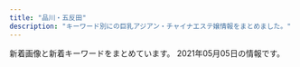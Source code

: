 ```yaml
---
title: "品川・五反田"
description: "キーワード別にの巨乳アジアン・チャイナエステ嬢情報をまとめました。"
---
```


新着画像と新着キーワードをまとめています。
2021年05月05日の情報です。

<DmmAffiliateIns />
<KeywordTable
  shops={
    [
    {
        "img_links": [
            "http://lacure.link/images/s1.jpg",
            "http://lacure.link/images/left3.png",
            "http://lacure.link/images/g0.jpg",
            "http://lacure.link/images/r2.jpg",
            "http://lacure.link/images/gb01.png",
            "http://lacure.link/images/sayuri.jpg",
            "http://lacure.link/images/r5.jpg",
            "http://lacure.link/images/zi.png",
            "http://lacure.link/images/r4.jpg",
            "http://lacure.link/images/r6.jpg",
            "http://lacure.link/images/yuki.jpg",
            "http://lacure.link/images/kol.jpg",
            "http://lacure.link/images/face.png",
            "http://lacure.link/images/g1.jpg",
            "http://lacure.link/images/news.png",
            "http://lacure.link/images/s_staff.png",
            "http://lacure.link/images/g2.jpg",
            "http://lacure.link/images/r1.jpg",
            "http://lacure.link/images/g5.jpg",
            "http://lacure.link/images/g3.jpg",
            "http://lacure.link/images/r3.jpg",
            "http://lacure.link/images/kiki.jpg",
            "http://lacure.link/images/asali.jpg",
            "http://lacure.link/images/g6.jpg",
            "http://lacure.link/images/top2.jpg"
        ],
        "name": "\u30e9\u30ad\u30e5\u30a2",
        "station": "\u6238\u8d8a\u9280\u5ea7\u99c5",
        "keywords": {},
        "url": "http://lacure.link/"
    },
    {
        "name": "\u7f8e\u4f36",
        "img_links": [
            "http://es-mirei.com/staffPhoto/b20180613122502.jpg",
            "http://es-mirei.com/staffPhoto/b20170728165536.jpg",
            "http://es-mirei.com/images/returnStaffBtn.png",
            "http://es-mirei.com/staffPhoto/s20170911152114.jpg",
            "http://es-mirei.com/staffPhoto/b20170908125528.jpg",
            "http://es-mirei.com/images/store/04.jpg",
            "http://es-mirei.com/images/noImg.jpg",
            "http://es-mirei.com/images/store/05.jpg",
            "http://es-mirei.com/images/store/02.jpg",
            "http://es-mirei.com/staffPhoto/s20180209180323.jpg",
            "http://es-mirei.com/staffPhoto/b20180209180323.jpg",
            "http://es-mirei.com/images/s3Slider1Images/01.jpg",
            "http://es-mirei.com/staffPhoto/s20170728165256.jpg",
            "http://es-mirei.com/images/store/01.jpg",
            "http://es-mirei.com/staffPhoto/s20170911152129.jpg",
            "http://es-mirei.com/staffPhoto/s20170908125528.jpg",
            "http://es-mirei.com/staffPhoto/s20170728165536.jpg",
            "http://es-mirei.com/images/s3Slider1Images/02.jpg",
            "http://es-mirei.com/images/store/06.jpg",
            "http://es-mirei.com/images/s3Slider1Images/03.jpg",
            "http://es-mirei.com/staffPhoto/b20170911152129.jpg",
            "http://es-mirei.com/staffPhoto/s20180613122502.jpg",
            "http://es-mirei.com/images/store/03.jpg",
            "http://es-mirei.com/staffPhoto/s20170728165302.jpg",
            "http://es-mirei.com/staffPhoto/b20170728165256.jpg",
            "http://es-mirei.com/staffPhoto/b20170911152114.jpg",
            "http://es-mirei.com/staffPhoto/b20170728165302.jpg"
        ],
        "keywords": {
            "E": 8,
            "87": 4,
            "85": 2,
            "86": 2,
            "88": 2
        },
        "station": "JR\u4e94\u53cd\u7530\u99c5\u897f\u53e3",
        "url": "http://es-mirei.com/"
    },
    {
        "keywords": {},
        "name": "\u6708\u306e\u548c",
        "img_links": [
            "https://tsukiwa.info/img/staff/25D27B66-E3AF-40C0-8FCC-46E9F266B409.jpeg",
            "https://www.a-side.com/ad/koko/include/banner/koko_200x40.png",
            "https://tsukiwa.info/img/bar_gallery.png",
            "https://tsukiwa.info/img/staff/909C372F-1613-4B7E-89C8-1A527D79FCC6.jpeg",
            "https://tsukiwa.info/img/news1.png",
            "https://tsukiwa.info/img/staff/rumi02.jpg",
            "https://tsukiwa.info/img/staff/25BBCA31-1291-40E0-9FEC-CAF6E5B8D811.jpeg",
            "https://tsukiwa.info/img/news3.png",
            "https://tsukiwa.info/img/staff/A8BAF789-BD2B-4E7F-AB8A-224A2961B605.jpeg",
            "https://tsukiwa.info/img/staff/koko3.jpg",
            "https://tsukiwa.info/img/bar_top1.png",
            "https://tsukiwa.info/img/pickupGirl.png",
            "https://tsukiwa.info/img/staff/mimi20202.jpg",
            "https://tsukiwa.info/img/staff_top/20201219_2.jpg",
            "https://tsukiwa.info/img/akusesu-top0.jpg",
            "https://tsukiwa.info/img/staff/no_image.jpg",
            "https://tsukiwa.info/img/staff/mimi01.jpg",
            "https://tsukiwa.info/img/staff/aya2101.jpg",
            "https://tsukiwa.info/img/bar_profile.png",
            "https://tsukiwa.info/img/staff/DB16BCF2-AF7E-404D-9FB5-9A45BE961351.jpeg",
            "https://tsukiwa.info/img/top_map.jpg",
            "https://tsukiwa.info/img/staff/222BADE2-61AA-4B66-91BD-3D9941250C4D.jpeg",
            "https://tsukiwa.info/img/staff/rumi04.jpg",
            "https://tsukiwa.info/img/staff/ruru1.jpg",
            "https://tsukiwa.info/img/staff/yuri001.jpg",
            "https://tsukiwa.info/img/bar_staff.png",
            "https://tsukiwa.info/img/staff/yuna01.jpg",
            "https://tsukiwa.info/img/staff_top/20201219_1.jpg",
            "https://tsukiwa.info/img/event/camp03.jpg"
        ],
        "station": "JR\u4e94\u53cd\u7530\u99c5\u897f\u53e3",
        "url": "https://tsukiwa.info/"
    },
    {
        "station": "JR\u4e94\u53cd\u7530\u99c5\u897f\u53e3",
        "name": "\u7652\u3057\u30cf\u30a6\u30b9",
        "url": "https://i-house.aoaoeo.com/",
        "keywords": {},
        "img_links": []
    },
    {
        "station": "JR\u4e94\u53cd\u7530\u99c5\u897f\u53e3",
        "name": "\u30de\u30c3\u30b5\u30fc\u30b8\u306e\u5915\u6708",
        "img_links": [
            "http://www.es-yuduki.com/css/nav/change-002.jpg",
            "http://www.es-yuduki.com/css/staff01-b.jpg",
            "http://www.es-yuduki.com/css/progress03.jpg",
            "http://www.es-yuduki.com/css/staff01.jpg",
            "http://www.es-yuduki.com/css/nav/nav-007.jpg",
            "http://www.es-yuduki.com/css/progress08.jpg",
            "http://www.es-yuduki.com/css/kanban.jpg",
            "http://www.es-yuduki.com/css/staff02-b.jpg",
            "http://www.es-yuduki.com/css/nav/nav-001.jpg",
            "http://www.es-yuduki.com/css/nav/nav-004.jpg",
            "http://www.es-yuduki.com/css/nav/change-0003.jpg",
            "http://www.es-yuduki.com/css/nav/nav-0003.jpg",
            "http://www.es-yuduki.com/css/staff02.jpg",
            "http://www.es-yuduki.com/css/progress02.jpg",
            "http://www.es-yuduki.com/css/progress04.jpg",
            "http://www.es-yuduki.com/css/nav/change-007.jpg",
            "http://www.es-yuduki.com/css/nav/change-006.jpg",
            "http://www.es-yuduki.com/css/progress01.jpg",
            "http://www.es-yuduki.com/css/nav/nav-006.jpg",
            "http://www.es-yuduki.com/css/main-top05.png",
            "http://www.es-yuduki.com/css/progress07.jpg",
            "http://www.es-yuduki.com/css/nav/change-004.jpg",
            "http://www.es-yuduki.com/css/staff00.jpg",
            "http://www.es-yuduki.com/css/progress05.jpg",
            "http://www.es-yuduki.com/css/progress06.jpg",
            "http://www.es-yuduki.com/css/staff03.jpg",
            "http://www.es-yuduki.com/css/staff03-b.jpg",
            "http://www.es-yuduki.com/css/nav/nav-005.jpg",
            "http://www.es-yuduki.com/css/head.jpg",
            "http://www.es-yuduki.com/css/coupon003.jpg",
            "http://www.es-yuduki.com/css/nav/change-001.jpg",
            "http://www.es-yuduki.com/css/nav/nav-002.jpg",
            "http://www.es-yuduki.com/css/nav/change-005.jpg"
        ],
        "keywords": {
            "C": 13
        },
        "url": "http://www.es-yuduki.com/"
    },
    {
        "img_links": [
            "http://www.relax-fuyou.info/img/sta16.jpg",
            "http://www.relax-fuyou.info/img/st160.jpg",
            "http://www.relax-fuyou.info/img/st141.jpg",
            "http://www.relax-fuyou.info/img/st72.jpg",
            "http://www.relax-fuyou.info/i/img/sta20.jpg",
            "http://www.relax-fuyou.info/img/st1.jpg",
            "http://www.relax-fuyou.info/i/img/st160.jpg",
            "http://www.relax-fuyou.info/i/img/r2.jpg",
            "http://www.relax-fuyou.info/img/r9.jpg",
            "http://www.relax-fuyou.info/img/sta18.jpg",
            "http://www.relax-fuyou.info/i/img/st201.jpg",
            "http://www.relax-fuyou.info/img/st150.jpg",
            "http://www.relax-fuyou.info/img/st42.jpg",
            "http://www.relax-fuyou.info/i/img/st110.jpg",
            "http://www.relax-fuyou.info/img/st191.jpg",
            "http://www.relax-fuyou.info/img/sta1.jpg",
            "http://www.relax-fuyou.info/img/st161.jpg",
            "http://www.relax-fuyou.info/i/img/st140.jpg",
            "http://www.relax-fuyou.info/img/st41.jpg",
            "http://www.relax-fuyou.info/img/top.jpg",
            "http://www.relax-fuyou.info/img/sta20.jpg",
            "http://www.relax-fuyou.info/img/st8.jpg",
            "http://www.relax-fuyou.info/img/st17.jpg",
            "http://www.relax-fuyou.info/img/sta17.jpg",
            "http://www.relax-fuyou.info/i/img/st9.jpg",
            "http://www.relax-fuyou.info/img/st7.jpg",
            "http://www.relax-fuyou.info/img/st110.jpg",
            "http://www.relax-fuyou.info/i/img/st181.jpg",
            "http://www.relax-fuyou.info/i/img/st11.jpg",
            "http://www.relax-fuyou.info/i/img/st5.jpg",
            "http://www.relax-fuyou.info/img/sta8.jpg",
            "http://www.relax-fuyou.info/img/st10.jpg",
            "http://www.relax-fuyou.info/img/st5.jpg",
            "http://www.relax-fuyou.info/img/sta19.jpg",
            "http://www.relax-fuyou.info/img/sta5.jpg",
            "http://www.relax-fuyou.info/img/st140.jpg",
            "http://www.relax-fuyou.info/i/img/st191.jpg",
            "http://www.relax-fuyou.info/img/st181.jpg",
            "http://www.relax-fuyou.info/i/img/st10.jpg",
            "http://www.relax-fuyou.info/i/img/top.jpg",
            "http://www.relax-fuyou.info/img/st171.jpg",
            "http://www.relax-fuyou.info/img/sta15.jpg",
            "http://www.relax-fuyou.info/img/st201.jpg",
            "http://www.relax-fuyou.info/i/img/r1.jpg",
            "http://www.relax-fuyou.info/img/st11.jpg",
            "http://www.relax-fuyou.info/img/st71.jpg",
            "http://www.relax-fuyou.info/i/img/st42.jpg",
            "http://www.relax-fuyou.info/i/img/st8.jpg",
            "http://www.relax-fuyou.info/i/img/st17.jpg",
            "http://www.relax-fuyou.info/i/img/r3.jpg"
        ],
        "station": "JR\u4e94\u53cd\u7530\u99c5\u6771\u53e3",
        "keywords": {
            "86": 2,
            "84": 5,
            "C": 3,
            "E": 5,
            "G": 1,
            "87": 2,
            "90": 2,
            "88": 3,
            "D": 5
        },
        "name": "\u8299\u84c9\uff5e\u30d5\u30e8\u30a6\uff5e",
        "url": "http://www.relax-fuyou.info/"
    },
    {
        "name": "\u5eb7\u7984",
        "keywords": {
            "C": 15
        },
        "img_links": [
            "http://www.kouroku-este.com/img/top/listmark1.png",
            "http://www.kouroku-este.com/img/staff/aaa/aaa2.jpg",
            "http://www.kouroku-este.com/img/staff/aaa/aaa1.jpg",
            "http://www.kouroku-este.com/img/staff/bbb/bbb1.jpg",
            "http://www.kouroku-este.com/img/staff/eee/s-eee2.jpg",
            "http://www.kouroku-este.com/img/system/service01.jpg",
            "http://www.kouroku-este.com/img/staff/ggg/ggg1.jpg",
            "http://www.kouroku-este.com/img/staff/fff/s-fff2.jpg",
            "http://www.kouroku-este.com/img/staff/ccc/ccc1.jpg",
            "http://www.kouroku-este.com/img/system/service02.jpg",
            "http://www.kouroku-este.com/img/staff/ccc/ccc2.jpg",
            "http://www.kouroku-este.com/img/staff/fff/s-fff1.jpg",
            "http://www.kouroku-este.com/img/staff/eee/s-eee1.jpg",
            "http://www.kouroku-este.com/img/menu/info_r.jpg"
        ],
        "station": "JR\u54c1\u5ddd\u99c5\u9ad8\u8f2a\u53e3",
        "url": "http://www.kouroku-este.com/"
    },
    {
        "img_links": [
            "http://hanagoromo.work/tina.jpg",
            "http://hanagoromo.work/nana1.jpg",
            "http://hanagoromo.work/main_top.jpg",
            "http://hanagoromo.work/rina1.jpeg",
            "http://hanagoromo.work/rina2.jpeg",
            "http://hanagoromo.work/tina2.jpg",
            "http://hanagoromo.work/hitomi2.jpg",
            "http://hanagoromo.work/eri.jpg",
            "http://hanagoromo.work/mio2.jpg",
            "http://hanagoromo.work/ai2.jpg",
            "http://hanagoromo.work/sys.jpg",
            "http://hanagoromo.work/2.jpg",
            "http://hanagoromo.work/b3.jpg",
            "http://hanagoromo.work/yuki.jpg",
            "http://hanagoromo.work/3.jpg",
            "http://hanagoromo.work/mens-esthe1.png",
            "http://hanagoromo.work/yuna2.jpg",
            "http://hanagoromo.work/mio.jpg",
            "http://hanagoromo.work/s1.png",
            "http://hanagoromo.work/yuyu.jpg",
            "http://hanagoromo.work/interior1.jpg",
            "http://hanagoromo.work/nana.jpg",
            "http://hanagoromo.work/ta.png",
            "http://hanagoromo.work/yumi1.jpg",
            "http://hanagoromo.work/b1.jpg",
            "http://hanagoromo.work/miko.jpg",
            "http://hanagoromo.work/int2.jpg",
            "http://hanagoromo.work/6.jpg",
            "http://hanagoromo.work/head.jpg",
            "http://hanagoromo.work/miyuki1.jpg",
            "http://hanagoromo.work/ai3.jpg",
            "http://hanagoromo.work/mio1.jpg",
            "http://hanagoromo.work/b2.jpg",
            "http://hanagoromo.work/4.jpg",
            "http://hanagoromo.work/miyuki.jpg",
            "http://hanagoromo.work/rie1.jpg",
            "http://hanagoromo.work/112.jpg",
            "http://hanagoromo.work/staff_t.jpg",
            "http://hanagoromo.work/hitomi.jpg",
            "http://hanagoromo.work/yumi.jpg",
            "http://hanagoromo.work/yuna1.jpg",
            "http://hanagoromo.work/1.jpg",
            "http://hanagoromo.work/nana2.jpg",
            "http://hanagoromo.work/sayaka.jpg",
            "http://hanagoromo.work/interior_t.jpg",
            "http://hanagoromo.work/hitomi1.jpg"
        ],
        "station": "JR\u4e94\u53cd\u7530\u99c5",
        "name": "\u82b1\u8863",
        "keywords": {},
        "url": "http://hanagoromo.work/"
    },
    {
        "station": "JR\u54c1\u5ddd\u99c5\u9ad8\u8f2a\u53e3",
        "name": "\u30d5\u30ed\u30fc\u30e9",
        "url": "http://f-aroma.info/",
        "keywords": {},
        "img_links": []
    },
    {
        "url": "http://gotanda.pepper.jp/",
        "img_links": [
            "http://gotanda.pepper.jp/m048.png",
            "http://gotanda.pepper.jp/20151109231038834554.jpg",
            "http://gotanda.pepper.jp/gotanda001.jpg",
            "http://gotanda.pepper.jp/m049.png",
            "http://gotanda.pepper.jp/1-01.png",
            "http://gotanda.pepper.jp/m02272.jpg",
            "http://gotanda.pepper.jp/m173.jpg"
        ],
        "name": "\u4e94\u53cd\u7530\u30e1\u30c7\u30a3\u30ab\u30eb\u30a8\u30f3",
        "station": "JR\u4e94\u53cd\u7530\u99c5\u897f\u53e3",
        "keywords": {}
    },
    {
        "name": "\u30c8\u30f3\u30dd\u30fc",
        "keywords": {},
        "url": "http://hi-msg.com/tonpoh/",
        "img_links": [
            "http://hi-msg.com/tonpoh/images/s9.png",
            "http://hi-msg.com/tonpoh/images/p-6-1.jpg",
            "http://hi-msg.com/tonpoh/images/p-2.jpg",
            "http://hi-msg.com/tonpoh/images/p-6.jpg",
            "http://hi-msg.com/tonpoh/images/p-5.jpg",
            "http://hi-msg.com/tonpoh/images/tit-staff.png",
            "http://hi-msg.com/tonpoh/images/no.png",
            "http://hi-msg.com/tonpoh/images/p-4.jpg",
            "http://hi-msg.com/tonpoh/images/fla-1.png",
            "http://hi-msg.com/tonpoh/images/p-0.jpg",
            "http://hi-msg.com/tonpoh/images/p-14.jpg",
            "http://hi-msg.com/tonpoh/images/p-9-1.jpg",
            "http://hi-msg.com/tonpoh/images/l.png",
            "http://hi-msg.com/tonpoh/images/p-12-1.jpg",
            "http://hi-msg.com/tonpoh/images/fla-3.png",
            "http://hi-msg.com/tonpoh/images/s6.png",
            "http://hi-msg.com/tonpoh/images/ll.png",
            "http://hi-msg.com/tonpoh/images/p-13-1.jpg",
            "http://hi-msg.com/tonpoh/images/tit-sys.png",
            "http://hi-msg.com/tonpoh/images/p-7-1.jpg",
            "http://hi-msg.com/tonpoh/images/s1.png",
            "http://hi-msg.com/tonpoh/images/p-7.jpg",
            "http://hi-msg.com/tonpoh/images/p-10.jpg",
            "http://hi-msg.com/tonpoh/images/p-10-1.jpg",
            "http://hi-msg.com/tonpoh/images/p-11-1.jpg",
            "http://hi-msg.com/tonpoh/images/fla.png",
            "http://hi-msg.com/tonpoh/images/s5.png",
            "http://hi-msg.com/tonpoh/images/botton.png",
            "http://hi-msg.com/tonpoh/images/p-12.jpg",
            "http://hi-msg.com/tonpoh/images/p-13.jpg",
            "http://hi-msg.com/tonpoh/images/p-9.jpg",
            "http://hi-msg.com/tonpoh/images/p-1.jpg",
            "http://hi-msg.com/tonpoh/images/line.png",
            "http://hi-msg.com/tonpoh/images/p-11.jpg",
            "http://hi-msg.com/tonpoh/images/p-14-1.jpg",
            "http://hi-msg.com/tonpoh/images/p-8.jpg",
            "http://hi-msg.com/tonpoh/images/s8.png",
            "http://hi-msg.com/tonpoh/images/p-8-1.jpg",
            "http://hi-msg.com/tonpoh/images/s4.jpg"
        ],
        "station": "JR\u4e94\u53cd\u7530\u99c5\u897f\u53e3"
    },
    {
        "url": "http://p-fly.work/",
        "name": "\u7d2b\u306e\u8776",
        "station": "JR\u4e94\u53cd\u7530\u99c5\u897f\u53e3",
        "keywords": {},
        "img_links": [
            "http://p-fly.work/img/yuki1.jpg",
            "http://p-fly.work/img/koko1.jpg",
            "http://p-fly.work/images/ac1.jpg",
            "http://p-fly.work/img/sara1.jpg",
            "http://p-fly.work/staff/maki.jpg",
            "http://p-fly.work/staff/yuyu.jpg",
            "http://p-fly.work/img/maki1.jpg",
            "http://p-fly.work/images/int1.jpg",
            "http://p-fly.work/staff/sara.jpg",
            "http://p-fly.work/images/b1.jpg",
            "http://p-fly.work/images/13.jpg",
            "http://p-fly.work/images/tr.jpg",
            "http://p-fly.work/images/sys3.jpg",
            "http://p-fly.work/images/int2.png",
            "http://p-fly.work/images/14.jpg",
            "http://p-fly.work/images/mobile.jpg",
            "http://p-fly.work/images/1.jpg",
            "http://p-fly.work/img/yuyu1.jpg",
            "http://p-fly.work/images/b3.jpg",
            "http://p-fly.work/images/sys1.jpg",
            "http://p-fly.work/images/sys4.png",
            "http://p-fly.work/images/7.jpg",
            "http://p-fly.work/img/mai1.jpg",
            "http://p-fly.work/images/10.jpg",
            "http://p-fly.work/images/interior_t.png",
            "http://p-fly.work/images/staff_t.png",
            "http://p-fly.work/images/b2.jpg",
            "http://p-fly.work/images/line.png",
            "http://p-fly.work/images/sys2.jpg",
            "http://p-fly.work/images/head.png",
            "http://p-fly.work/staff/mai.jpg",
            "http://p-fly.work/images/12.jpg",
            "http://p-fly.work/staff/koko.jpg",
            "http://p-fly.work/staff/yuki.jpg",
            "http://p-fly.work/images/news.jpg"
        ]
    },
    {
        "keywords": {
            "C": 8
        },
        "img_links": [
            "http://www.kenkou-house.info/img/s14.jpg",
            "http://www.kenkou-house.info/img/s7.jpg",
            "http://www.kenkou-house.info/img/door.png",
            "http://www.kenkou-house.info/img/s17.jpg",
            "http://www.kenkou-house.info/img/m6.png",
            "http://www.kenkou-house.info/img/Himawari_160_45.png",
            "http://www.kenkou-house.info/img/Himawari_200_40.png",
            "http://www.kenkou-house.info/img/s16.jpg",
            "http://www.kenkou-house.info/img/play.png",
            "http://www.kenkou-house.info/img/m8.png",
            "http://www.kenkou-house.info/img/s15.jpg",
            "http://www.kenkou-house.info/img/s91.jpg",
            "http://www.kenkou-house.info/img/body-.png",
            "http://www.kenkou-house.info/img/m7.png",
            "http://www.kenkou-house.info/img/s12.jpg",
            "http://www.kenkou-house.info/img/Himawari_88_31.png",
            "http://www.kenkou-house.info/img/s21.jpg",
            "http://www.kenkou-house.info/img/s.png",
            "http://www.kenkou-house.info/img/head.png",
            "http://www.kenkou-house.info/img/s13.jpg",
            "http://www.kenkou-house.info/img/s4.jpg",
            "http://www.kenkou-house.info/img/m1.png",
            "http://www.kenkou-house.info/img/m4.png",
            "http://www.kenkou-house.info/img/bottmo-left.png",
            "http://www.kenkou-house.info/img/m2.png",
            "http://www.kenkou-house.info/img/bottmo-ritght.png",
            "http://www.kenkou-house.info/img/s22.jpg",
            "http://www.kenkou-house.info/img/m3.png",
            "http://www.kenkou-house.info/img/s33.jpg",
            "http://www.kenkou-house.info/img/Himawari_468_60.png",
            "http://www.kenkou-house.info/img/s11.jpg",
            "http://www.kenkou-house.info/img/s1.jpg",
            "http://www.kenkou-house.info/img/s61.jpg",
            "http://www.kenkou-house.info/img/m5.png",
            "http://www.kenkou-house.info/img/s20.jpg"
        ],
        "name": "\u3072\u307e\u308f\u308a",
        "station": "JR\u4e94\u53cd\u7530\u99c5\u6771\u53e3",
        "url": "http://www.kenkou-house.info/"
    },
    {
        "url": "http://www.relax-cs.com/",
        "name": "\u30ea\u30e9\u30af\u30bc\u30fc\u30b7\u30e7\u30f3\u862d",
        "station": "JR\u4e94\u53cd\u7530\u99c5\u897f\u53e3",
        "keywords": {},
        "img_links": [
            "http://www.relax-cs.com/ncss/top02-left.jpg",
            "http://www.relax-cs.com/ncss/top001.jpg",
            "http://www.relax-cs.com/ncss/nav/nav-006.jpg",
            "http://www.relax-cs.com/ncss/staff02.jpg",
            "http://www.relax-cs.com/ncss/staff01.jpg",
            "http://www.relax-cs.com/ncss/nav/nav-004.jpg",
            "http://www.relax-cs.com/ncss/nav/nav-003.jpg",
            "http://www.relax-cs.com/ncss/top03.jpg",
            "http://www.relax-cs.com/ncss/staff0401.jpg",
            "http://www.relax-cs.com/ncss/nav/nav-002.jpg",
            "http://www.relax-cs.com/ncss/tel.png",
            "http://www.relax-cs.com/ncss/nav/nav-001.jpg",
            "http://www.relax-cs.com/ncss/nav/nav-005.jpg"
        ]
    }
]
}
/>
<DmmAffiliateScript />
